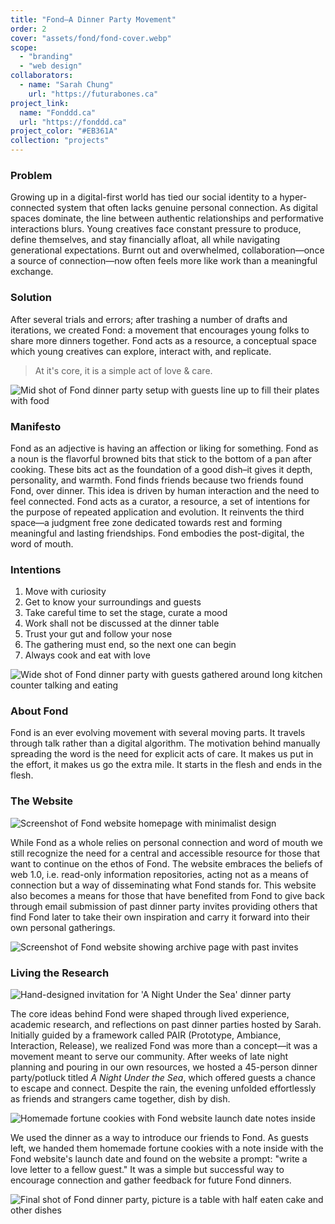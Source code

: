 ```yaml
---
title: "Fond—A Dinner Party Movement"
order: 2
cover: "assets/fond/fond-cover.webp"
scope:
  - "branding"
  - "web design"
collaborators:
  - name: "Sarah Chung"
    url: "https://futurabones.ca"
project_link:
  name: "Fonddd.ca"
  url: "https://fonddd.ca"
project_color: "#EB361A"
collection: "projects"
---
```



### Problem

Growing up in a digital-first world has tied our social identity to a hyper-connected system that often lacks genuine personal connection. As digital spaces dominate, the line between authentic relationships and performative interactions blurs. Young creatives face constant pressure to produce, define themselves, and stay financially afloat, all while navigating generational expectations. Burnt out and overwhelmed, collaboration—once a source of connection—now often feels more like work than a meaningful exchange.

<YoutubeEmbed id="EPjpSoCqC5k" />

### Solution

After several trials and errors; after trashing a number of drafts and iterations, we created Fond: a movement that encourages young folks to share more dinners together. Fond acts as a resource, a conceptual space which young creatives can explore, interact with, and replicate.

> At it's core, it is a simple act of love & care.

<Image
  src={fondMidShot}
  alt="Mid shot of Fond dinner party setup with guests line up to fill their plates with food"
  loading="eager"
  placeholder="blur"
/>

### Manifesto

Fond as an adjective is having an affection or liking for something. Fond as a noun is the flavorful browned bits that stick to the bottom of a pan after cooking. These bits act as the foundation of a good dish–it gives it depth, personality, and warmth. Fond finds friends because two friends found Fond, over dinner.
This idea is driven by human interaction and the need to feel connected. Fond acts as a curator, a resource, a set of intentions for the purpose of repeated application and evolution. It reinvents the third space—a judgment free zone dedicated towards rest and forming meaningful and lasting friendships. Fond embodies the post-digital, the word of mouth.

### Intentions

1. Move with curiosity
2. Get to know your surroundings and guests
3. Take careful time to set the stage, curate a mood
4. Work shall not be discussed at the dinner table
5. Trust your gut and follow your nose
6. The gathering must end, so the next one can begin
7. Always cook and eat with love

<Image
  src={fondPartyShot}
  alt="Wide shot of Fond dinner party with guests gathered around long kitchen counter talking and eating"
  loading="eager"
  placeholder="blur"
/>

### About Fond

Fond is an ever evolving movement with several moving parts. It travels through talk rather than a digital algorithm. The motivation behind manually spreading the word is the need for explicit acts of care. It makes us put in the effort, it makes us go the extra mile. It starts in the flesh and ends in the flesh.

### The Website

<Image
  src={fondWebsite1}
  alt="Screenshot of Fond website homepage with minimalist design"
  loading="eager"
  placeholder="blur"
/>

While Fond as a whole relies on personal connection and word of mouth we still recognize the need for a central and accessible resource for those that want to continue on the ethos of Fond. The website embraces the beliefs of web 1.0, i.e. read-only information repositories, acting not as a means of connection but a way of disseminating what Fond stands for. This website also becomes a means for those that have benefited from Fond to give back through email submission of past dinner party invites providing others that find Fond later to take their own inspiration and carry it forward into their own personal gatherings.

<Image
  src={fondWebsite2}
  alt="Screenshot of Fond website showing archive page with past invites"
  loading="eager"
  placeholder="blur"
/>

### Living the Research

<Image
  src={underTheSeaInvite}
  alt="Hand-designed invitation for 'A Night Under the Sea' dinner party"
  loading="eager"
  placeholder="blur"
/>

The core ideas behind Fond were shaped through lived experience, academic research, and reflections on past dinner parties hosted by Sarah. Initially guided by a framework called PAIR (Prototype, Ambiance, Interaction, Release), we realized Fond was more than a concept—it was a movement meant to serve our community. After weeks of late night planning and pouring in our own resources, we hosted a 45-person dinner party/potluck titled _A Night Under the Sea_, which offered guests a chance to escape and connect. Despite the rain, the evening unfolded effortlessly as friends and strangers came together, dish by dish.

<Image
  src={fortuneCookie}
  alt="Homemade fortune cookies with Fond website launch date notes inside"
  loading="eager"
  placeholder="blur"
/>

We used the dinner as a way to introduce our friends to Fond. As guests left, we handed them homemade fortune cookies with a note inside with the Fond website's launch date and found on the website a prompt: "write a love letter to a fellow guest." It was a simple but successful way to encourage connection and gather feedback for future Fond dinners.

<Image
  src={fondClosing}
  alt="Final shot of Fond dinner party, picture is a table with half eaten cake and other dishes"
  loading="eager"
  placeholder="blur"
/>
